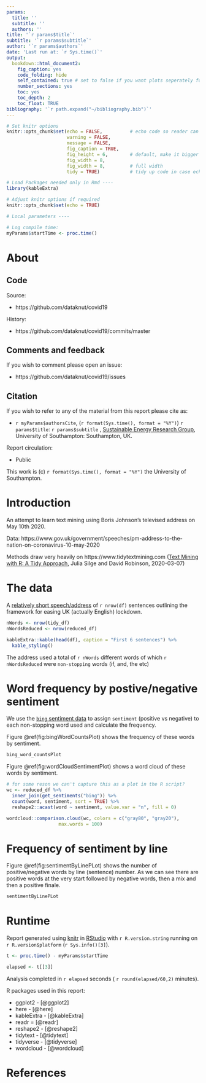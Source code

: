 ```yaml
---
params:
  title: ''
  subtitle: ''
  authors: ''
title: '`r params$title`'
subtitle: '`r params$subtitle`'
author: '`r params$authors`'
date: 'Last run at: `r Sys.time()`'
output:
  bookdown::html_document2:
    fig_caption: yes
    code_folding: hide
    self_contained: true # set to false if you want plots seperately for easy import to word https://bookdown.org/yihui/rmarkdown/html-document.html#document-dependencies
    number_sections: yes
    toc: yes
    toc_depth: 2
    toc_float: TRUE
bibliography: '`r path.expand("~/bibliography.bib")`'
---
```

  
```r

# Set knitr options
knitr::opts_chunk$set(echo = FALSE,          # echo code so reader can see what is happening
                      warning = FALSE,
                      message = FALSE,
                      fig_caption = TRUE,
                      fig_height = 6,        # default, make it bigger to stretch vertical axis
                      fig_width = 8,
                      fig_width = 8,         # full width
                      tidy = TRUE)           # tidy up code in case echo = TRUE

```


```r

# Load Packages needed only in Rmd ----
library(kableExtra)

# Adjust knitr options if required
knitr::opts_chunk$set(echo = TRUE)

# Local parameters ----

# Log compile time:
myParams$startTime <- proc.time()

```

# About

## Code

Source:

 * https://github.com/dataknut/covid19

History:

 * https://github.com/dataknut/covid19/commits/master

## Comments and feedback

If you wish to comment please open an issue:
 
 * https://github.com/dataknut/covid19/issues

## Citation

If you wish to refer to any of the material from this report please cite as:

 * `r myParams$authorsCite`, (`r format(Sys.time(), format = "%Y")`) `r params$title`: `r params$subtitle` , [Sustainable Energy Research Group](http://www.energy.soton.ac.uk), University of Southampton: Southampton, UK.

Report circulation:

 * Public
 
This work is (c) `r format(Sys.time(), format = "%Y")` the University of Southampton.
 
# Introduction

An attempt to learn text mining using Boris Johnson's televised address on May 10th 2020.

Data: https://www.gov.uk/government/speeches/pm-address-to-the-nation-on-coronavirus-10-may-2020

Methods draw very heavily on https://www.tidytextmining.com ([Text Mining with R: A Tidy Approach](http://shop.oreilly.com/product/0636920067153.do), Julia Silge and David Robinson, 2020-03-07)

# The data

A [relatively short speech/address](https://www.gov.uk/government/speeches/pm-address-to-the-nation-on-coronavirus-10-may-2020) of `r nrow(df)` sentences outlining the framework for easing UK (actually English) lockdown.


```r
nWords <- nrow(tidy_df)
nWordsReduced <- nrow(reduced_df)

kableExtra::kable(head(df), caption = "First 6 sentences") %>%
  kable_styling()
```

The address used a total of `r nWords` different words of which `r nWordsReduced` were `non-stopping` words (if, and, the etc)

# Word frequency by postive/negative sentiment

We use the [`bing` sentiment data](https://www.cs.uic.edu/~liub/FBS/sentiment-analysis.html) to assign `sentiment` (positive vs negative) to each non-stopping word used and calculate the frequency.

Figure \@ref(fig:bingWordCountsPlot) shows the frequency of these words by sentiment.

```r
bing_word_countsPlot
```

Figure \@ref(fig:wordCloudSentimentPlot) shows a word cloud of these words by sentiment.

```r
# for some reson we can't capture this as a plot in the R script?
wc <- reduced_df %>%
  inner_join(get_sentiments("bing")) %>%
  count(word, sentiment, sort = TRUE) %>%
  reshape2::acast(word ~ sentiment, value.var = "n", fill = 0)

wordcloud::comparison.cloud(wc, colors = c("gray80", "gray20"),
                   max.words = 100)
```

# Frequency of sentiment by line

Figure \@ref(fig:sentimentByLinePLot) shows the number of positive/negative words by line (sentence) number. As we can see there are positive words at the very start followed by negative words, then a mix and then a positive finale.

```r
sentimentByLinePLot
```

# Runtime

Report generated using [knitr](https://cran.r-project.org/package=knitr) in [RStudio](http://www.rstudio.com) with `r R.version.string` running on `r R.version$platform` (`r Sys.info()[3]`).

```r
t <- proc.time() - myParams$startTime

elapsed <- t[[3]]
```

Analysis completed in `r elapsed` seconds ( `r round(elapsed/60,2)` minutes).

R packages used in this report:

 * ggplot2 - [@ggplot2]
 * here - [@here]
 * kableExtra - [@kableExtra]
 * readr = [@readr]
 * reshape2 - [@reshape2]
 * tidytext - [@tidytext]
 * tidyverse - [@tidyverse]
 * wordcloud - [@wordcloud]
 
# References
